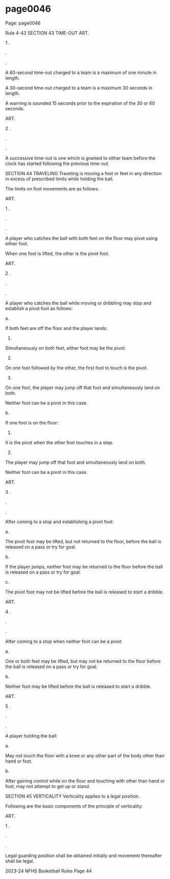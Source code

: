 
# page0046

Page: page0046

Rule 4-43 SECTION 43 TIME-OUT ART.

1 .

.

.

A 60-second time-out charged to a team is a maximum of one minute in length.

A 30-second time-out charged to a team is a maximum 30 seconds in length.

A warning is sounded 15 seconds prior to the expiration of the 30 or 60 seconds.

ART.

2 .

.

.

A successive time-out is one which is granted to either team before the clock has started following the previous time-out.

SECTION 44 TRAVELING Traveling is moving a foot or feet in any direction in excess of prescribed limits while holding the ball.

The limits on foot movements are as follows:

ART.

1 .

.

.

A player who catches the ball with both feet on the floor may pivot using either foot.

When one foot is lifted, the other is the pivot foot.

ART.

2 .

.

.

A player who catches the ball while moving or dribbling may stop and establish a pivot foot as follows:

a.

If both feet are off the floor and the player lands:

1.

Simultaneously on both feet, either foot may be the pivot.

2.

On one foot followed by the other, the first foot to touch is the pivot.

3.

On one foot, the player may jump off that foot and simultaneously land on both.

Neither foot can be a pivot in this case.

b.

If one foot is on the floor:

1.

It is the pivot when the other foot touches in a step.

2.

The player may jump off that foot and simultaneously land on both.

Neither foot can be a pivot in this case.

ART.

3 .

.

.

After coming to a stop and establishing a pivot foot:

a.

The pivot foot may be lifted, but not returned to the floor, before the ball is released on a pass or try for goal.

b.

If the player jumps, neither foot may be returned to the floor before the ball is released on a pass or try for goal.

c.

The pivot foot may not be lifted before the ball is released to start a dribble.

ART.

4 .

.

.

After coming to a stop when neither foot can be a pivot:

a.

One or both feet may be lifted, but may not be returned to the floor before the ball is released on a pass or try for goal.

b.

Neither foot may be lifted before the ball is released to start a dribble.

ART.

5 .

.

.

A player holding the ball:

a.

May not touch the floor with a knee or any other part of the body other than hand or foot.

b.

After gaining control while on the floor and touching with other than hand or foot, may not attempt to get up or stand.

SECTION 45 VERTICALITY Verticality applies to a legal position.

Following are the basic components of the principle of verticality:

ART.

1 .

.

.

Legal guarding position shall be obtained initially and movement thereafter shall be legal.

2023-24 NFHS Basketball Rules Page 44
  